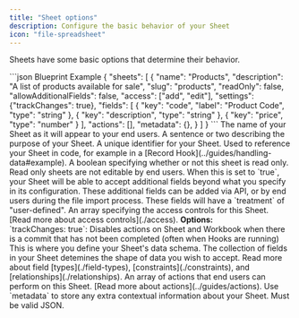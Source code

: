 ```yaml
---
title: "Sheet options"
description: Configure the basic behavior of your Sheet
icon: "file-spreadsheet"
---
```


Sheets have some basic options that determine their behavior.

<RequestExample>
```json Blueprint Example
{
  "sheets": [
    {
      "name": "Products",
      "description": "A list of products available for sale",
      "slug": "products",
      "readOnly": false,
      "allowAdditionalFields": false,
      "access": ["add", "edit"],
      "settings": {"trackChanges": true},
      "fields": [
        {
          "key": "code",
          "label": "Product Code",
          "type": "string"
        },
        {
          "key": "description",
          "type": "string"
        },
        {
          "key": "price",
          "type": "number"
        }
      ],
      "actions": [],
      "metadata": {},
    }
  ]
}
```
</RequestExample>

<ParamField path="name" type="string" required>
  The name of your Sheet as it will appear to your end users.
</ParamField>

<ParamField path="description" type="string">
  A sentence or two describing the purpose of your Sheet.
</ParamField>

<ParamField path="slug" type="string">
  A unique identifier for your Sheet. Used to reference your Sheet in code, for
  example in a [Record Hook](../guides/handling-data#example).
</ParamField>

<ParamField path="readonly" type="boolean">
  A boolean specifying whether or not this sheet is read only. Read only sheets
  are not editable by end users.
</ParamField>

<ParamField path="allowAdditionalFields" type="boolean">
  When this is set to `true`, your Sheet will be able to accept additional
  fields beyond what you specify in its configuration. These additional fields
  can be added via API, or by end users during the file import process. These
  fields will have a `treatment` of "user-defined".
</ParamField>

<ParamField path="access" type="array">
  An array specifying the access controls for this Sheet. [Read more about
  access controls](./access).
</ParamField>

<ParamField path="settings" type="object">
  <b id="settings">Options:</b>
  <br />
  `trackChanges: true`: Disables actions on Sheet and Workbook when there is a
  commit that has not been completed (often when Hooks are running)
</ParamField>

<ParamField path="fields" type="array" required>
  This is where you define your Sheet's data schema. The collection of fields in
  your Sheet detemines the shape of data you wish to accept. Read more about
  field [types](./field-types), [constraints](./constraints), and
  [relationships](./relationships).
</ParamField>

<ParamField path="actions" type="array">
  An array of actions that end users can perform on this Sheet. [Read more about
  actions](../guides/actions).
</ParamField>

<ParamField path="metadata" type="object">
  Use `metadata` to store any extra contextual information about your Sheet.
  Must be valid JSON.
</ParamField>
